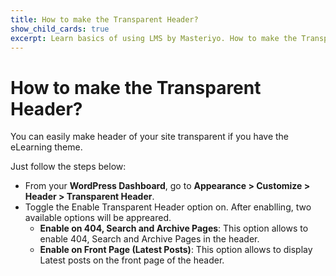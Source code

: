 ---
title: How to make the Transparent Header?
show_child_cards: true
excerpt: Learn basics of using LMS by Masteriyo. How to make the Transparent Header.
---

# How to make the Transparent Header?

You can easily make header of your site transparent if you have the eLearning theme.

Just follow the steps below:

- From your **WordPress Dashboard**, go to **Appearance > Customize > Header > Transparent Header**.
- Toggle the Enable Transparent Header option on. After enablling, two available options will be appreared.
  - **Enable on 404, Search and Archive Pages**: This option allows to enable 404, Search and Archive Pages in the header.
  - **Enable on Front Page (Latest Posts)**:  This option allows to display Latest posts on the front page of the header.

